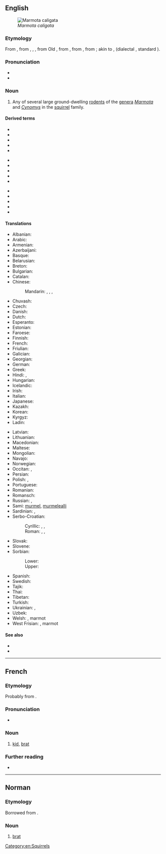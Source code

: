 ==English==
{{wikipedia}}
[[Image:Hoary marmot.jpg|thumb|''Marmota caligata'']]

===Etymology===
From {{bor|en|frm|marmote}}, from {{der|en|fro|marmotaine}}, {{m|fro|marmontaine}}, {{m|en|murmontain}}, from Old {{der|en|frp|marmotan}}, from {{der|en|VL.|*mures montani}}, from {{der|en|la|mus}} {{m|la|monti||mountain rat}}, from {{w|Classical Latin|Classical}} {{der|en|la|mus alpini}}; akin to {{w|Engadin}} {{cog|rm|murmont}}, {{cog|goh|muremunto}} (dialectal {{cog|de|Murmentel}}, standard {{m|de|Murmeltier}}).

===Pronunciation===
* {{IPA|/ˈmɑɹ.mət/|lang=en}}
* {{hyphenation|mar|mot|lang=en}}

===Noun===
{{en-noun}}

# Any of several large ground-dwelling [[rodent]]s of the [[genera]] ''[[Marmota]]'' and ''[[Cynomys]]'' in the [[squirrel]] family.

====Derived terms====
{{der-top|marmot}}
* {{vern|Alaska marmot}}
* {{vern|alpine marmot}}
* {{vern|black-capped marmot}}
* {{vern|bobak marmot}}
* {{vern|gray marmot}}
{{der-mid3}}
* {{l|en|Himalayan marmot}}
* {{l|en|hoary marmot}}
* {{vern|long-tailed marmot}}
* {{vern|marmot squirrel}}
* {{vern|Menzbier's marmot}}
{{der-mid3}}
* {{vern|olympic marmot}}
* {{vern|prairie marmot}}
* {{vern|tarbagan marmot}}
* {{vern|Vancouver marmot}}
* {{vern|yellow-bellied marmot}}
{{der-bottom}}

====Translations====
{{trans-top|rodent of the genera Marmota}}
* Albanian: {{t-check|sq|marmota}}
* Arabic: {{t|ar|مَرْمُوط|m}}
* Armenian: {{t|hy|արջամուկ}}
* Azerbaijani: {{t|az|marmot}}
* Basque: {{t+|eu|marmota}}
* Belarusian: {{t|be|суро́к|m}}
* Breton: {{t|br|moregan an alpoù}}
* Bulgarian: {{t|bg|мармот|m}}
* Catalan: {{t+|ca|marmota|f}}
* Chinese:
*: Mandarin: {{t+|cmn|旱獺|sc=Hani}}, {{t+|cmn|旱獭|tr=hàntǎ|sc=Hani}}, {{t+|cmn|土撥鼠|sc=Hani}}, {{t+|cmn|土拨鼠|tr=tǔbōshǔ|sc=Hani}}
* Chuvash: {{t|cv|сӑвӑр}}
* Czech: {{t+|cs|svišť|m}}
* Danish: {{t|da|murmeldyr|n}}
* Dutch: {{t+|nl|marmot}}
* Esperanto: {{t|eo|marmoto}}
* Estonian: {{t|et|ümiseja}}
* Faroese: {{t|fo|múrmildýr}}
* Finnish: {{t+|fi|murmeli}}
* French: {{t+|fr|marmotte|f}}
* Friulian: {{t|fur|marmote}}
* Galician: {{t|gl|marmota}}
* Georgian: {{t+|ka|ზაზუნა}}
* German: {{t+|de|Murmeltier|n}}
* Greek: {{t+|el|μαρμότα|f}}
* Hindi: {{t|hi|फीया}}, {{t|hi|मारमोट}}
* Hungarian: {{t+|hu|mormota}}
* Icelandic: {{t+|is|múrmeldýr|n}}
* Irish: {{t|ga|marmat}}
* Italian: {{t+|it|marmotta}}
* Japanese: {{t|ja|マーモット|tr=māmotto}}
* Kazakh: {{t|kk|суыр|sc=Cyrl}}
* Korean: {{t|ko|마멋}}
* Kyrgyz: {{t+|ky|суур}}
* Ladin: {{t|lld|marmota}}
{{trans-mid}}
* Latvian: {{t|lv|murkšķis|m}}
* Lithuanian: {{t|lt|švilpikas|m}}
* Macedonian: {{t|mk|мрмот|m}}
* Maltese: {{t|mt|far il-ġebel}}
* Mongolian: {{t+|mn|тарвага}}
* Navajo: {{t|nv|dilchaʼ}}
* Norwegian: {{t|no|murmeldyr|n}}
* Occitan: {{t+|oc|marmòta}}, {{t|oc|muret}}
* Persian: {{t|fa|مارموت|tr=mârmut}}
* Polish: {{t+|pl|świstak|m}}, {{t|pl|świszcz|m}}
* Portuguese: {{t+|pt|marmota|f}}
* Romanian: {{t+|ro|marmotă|f}}
* Romansch: {{t|rm|muntanella}}
* Russian: {{t+|ru|суро́к|m}}, {{t+|ru|байба́к|m}}
* Sami: [[murmel]], [[murmelealli]]
* Sardinian: {{t|sc|marmotta}}, {{t|sc|drummiccioni}}
* Serbo-Croatian:
*: Cyrillic: {{t|sh|свизац|m}}, {{t|sh|свизавац|m}}, {{t|sh|мрмот|m}}
*: Roman: {{t+|sh|svizac|m}}, {{t|sh|svizavac|m}}, {{t+|sh|mrmot|m}}
* Slovak: {{t|sk|svišť|m}}
* Slovene: {{t+|sl|svizec|m}}
* Sorbian:
*: Lower: {{t|dsb|boback|m}}
*: Upper: {{t|hsb|bobak|m}}
* Spanish: {{t|es|marmota|f}}
* Swedish: {{t|sv|murmeldjur|n}}
* Tajik: {{t|tg|суғур}}
* Thai: {{t|th|มาร์มอต}}
* Tibetan: {{t|bo|ཕྱི་བ}}
* Turkish: {{t+|tr|dağ sıçanı}}
* Ukrainian: {{t+|uk|баба́к|m}}, {{t|uk|байба́к|m}}
* Uzbek: {{t+|uz|sugʻur}}
* Welsh: {{t|cy|twrlla}}, marmot
* West Frisian: {{t|fy|bargemot}}, marmot
{{trans-bottom}}

{{commons|Marmota}}

====See also====
* {{l|en|groundhog}}
* {{l|en|woodchuck}}

[[Category:en:Squirrels]]

----

==French==

===Etymology===
Probably from {{m|fr|marmotter}}.

===Pronunciation===
* {{IPA|/maʁ.mo/|lang=fr}}

===Noun===
{{fr-noun|m}}

# {{lb|fr|colloquial}} [[kid]], [[brat]]

===Further reading===
* {{R:TLFi}}

----

==Norman==

===Etymology===
Borrowed from {{bor|nrf|fr|marmot}}.

===Noun===
{{nrf-noun|m}}

# {{lb|nrf|Jersey}} [[brat]]

{{topics|nrf|Children}}